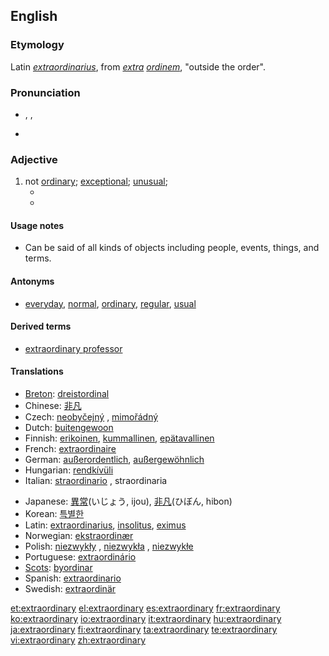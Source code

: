 ==English==

===Etymology===
Latin ''[[extraordinarius]]'', from ''[[extra]] [[ordinem]]'', "outside the order".

===Pronunciation===
* {{IPA|/ɪksˈtrɔː(r)dɪˌnərɪ/}}, {{IPAchar|/ɪksˈtrɔː(r)dɪnˌrɪ/}}, {{IPAchar|/ˌɛkstrəˈɔː(r)dɪˌnərɪ/, /ˌɛkstrəˈɔː(r)dɪnˌrɪ/}}
* {{audio|en-us-extraordinary.ogg|Audio (US)}}

===Adjective===
{{en-adj}}

# not [[ordinary]]; [[exceptional]]; [[unusual]];
#* {{quote-book|passage=Everybody knew I was an '''extraordinary''' person. When I was born my beard was three feet long.|title=[[S:As Far as Thought Can Reach: A.D. 31,920/§ ii|Back to Methuselah]]|author=G. B. Shaw|year=1921}}
#* {{quote-book|passage=The Houses may meet in '''extraordinary''' sessions at the request of the Government, of the Permanent Deputation or of the overall majority of members of either of the two Houses. '''Extraordinary''' sessions must be convened with a specific agenda and shall be adjourned once this has been dealt with.|title=[[S:Spanish Constitution of 1978/Part III|Spanish Constitution of 1978]]|year=1978}}

====Usage notes====
* Can be said of all kinds of objects including people, events, things, and terms.

====Antonyms====
* [[everyday]], [[normal]], [[ordinary]], [[regular]], [[usual]]

====Derived terms====
* [[extraordinary professor]]

====Translations====
{{trans-top|not ordinary}}
* [[Breton]]: [[dreistordinal]]
* Chinese: [[非凡]]
* Czech: [[neobyčejný]] {{m}}, [[mimořádný]] {{m}} {{i|of session}}
* Dutch: [[buitengewoon]]
* Finnish: [[erikoinen]], [[kummallinen]], [[epätavallinen]]
* French: [[extraordinaire]]
* German: [[außerordentlich]], [[außergewöhnlich]]
* Hungarian: [[rendkívüli]]
* Italian: [[straordinario]] {{m}}, straordinaria {{f}}
{{trans-mid}}
* Japanese: [[異常]](いじょう, ijou), [[非凡]](ひぼん, hibon)
* Korean: [[특별한]]
* Latin: [[extraordinarius]], [[insolitus]], [[eximus]]
* Norwegian: [[ekstraordinær]]
* Polish: [[niezwykły]] {{m}}, [[niezwykła]] {{f}}, [[niezwykłe]] {{n}}
* Portuguese: [[extraordinário]]
* [[Scots]]: [[byordinar]]
* Spanish: [[extraordinario]]
* Swedish: [[extraordinär]]
{{trans-bottom}}

[[et:extraordinary]]
[[el:extraordinary]]
[[es:extraordinary]]
[[fr:extraordinary]]
[[ko:extraordinary]]
[[io:extraordinary]]
[[it:extraordinary]]
[[hu:extraordinary]]
[[ja:extraordinary]]
[[fi:extraordinary]]
[[ta:extraordinary]]
[[te:extraordinary]]
[[vi:extraordinary]]
[[zh:extraordinary]]